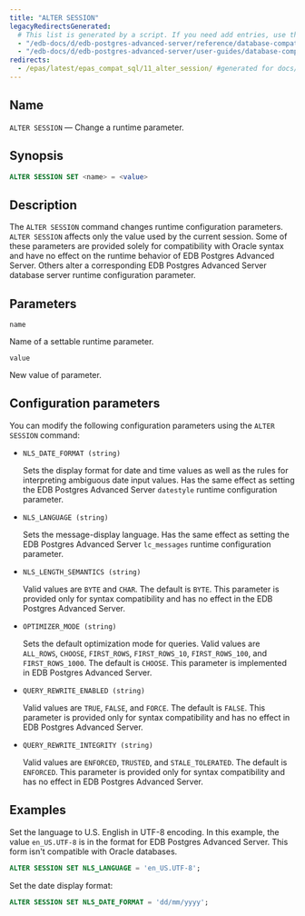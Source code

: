 ```yaml
---
title: "ALTER SESSION"
legacyRedirectsGenerated:
  # This list is generated by a script. If you need add entries, use the `legacyRedirects` key.
  - "/edb-docs/d/edb-postgres-advanced-server/reference/database-compatibility-for-oracle-developers-reference-guide/9.6/Database_Compatibility_for_Oracle_Developers_Reference_Guide.1.026.html"
  - "/edb-docs/d/edb-postgres-advanced-server/user-guides/database-compatibility-for-oracle-developers-guide/9.5/Database_Compatibility_for_Oracle_Developers_Guide.1.056.html"
redirects:
  - /epas/latest/epas_compat_sql/11_alter_session/ #generated for docs/epas/reorg-role-use-case-mode
---
```


<div id="alter_session" class="registered_link"></div>

## Name

`ALTER SESSION` &mdash; Change a runtime parameter.

## Synopsis

```sql
ALTER SESSION SET <name> = <value>
```

## Description

The `ALTER SESSION` command changes runtime configuration parameters. `ALTER SESSION` affects only the value used by the current session. Some of these parameters are provided solely for compatibility with Oracle syntax and have no effect on the runtime behavior of EDB Postgres Advanced Server. Others alter a corresponding EDB Postgres Advanced Server database server runtime configuration parameter.

## Parameters

`name`

 Name of a settable runtime parameter.

`value`

 New value of parameter.

## Configuration parameters

You can modify the following configuration parameters using the `ALTER SESSION` command:

-   `NLS_DATE_FORMAT (string)`

    Sets the display format for date and time values as well as the rules for interpreting ambiguous date input values. Has the same effect as setting the EDB Postgres Advanced Server `datestyle` runtime configuration parameter.

-   `NLS_LANGUAGE (string)`

    Sets the message-display language. Has the same effect as setting the EDB Postgres Advanced Server `lc_messages` runtime configuration parameter.

-   `NLS_LENGTH_SEMANTICS (string)`

    Valid values are `BYTE` and `CHAR`. The default is `BYTE`. This parameter is provided only for syntax compatibility and has no effect in the EDB Postgres Advanced Server.

-   `OPTIMIZER_MODE (string)`

    Sets the default optimization mode for queries. Valid values are `ALL_ROWS`, `CHOOSE`, `FIRST_ROWS`, `FIRST_ROWS_10`, `FIRST_ROWS_100`, and `FIRST_ROWS_1000`. The default is `CHOOSE`. This parameter is implemented in EDB Postgres Advanced Server.

-   `QUERY_REWRITE_ENABLED (string)`

    Valid values are `TRUE`, `FALSE`, and `FORCE`. The default is `FALSE`. This parameter is provided only for syntax compatibility and has no effect in EDB Postgres Advanced Server.

-   `QUERY_REWRITE_INTEGRITY (string)`

    Valid values are `ENFORCED`, `TRUSTED`, and `STALE_TOLERATED`. The default is `ENFORCED`. This parameter is provided only for syntax compatibility and has no effect in EDB Postgres Advanced Server.

## Examples

Set the language to U.S. English in UTF-8 encoding. In this example, the value `en_US.UTF-8` is in the format for EDB Postgres Advanced Server. This form isn't compatible with Oracle databases.

```sql
ALTER SESSION SET NLS_LANGUAGE = 'en_US.UTF-8';
```

Set the date display format:

```sql
ALTER SESSION SET NLS_DATE_FORMAT = 'dd/mm/yyyy';
```
